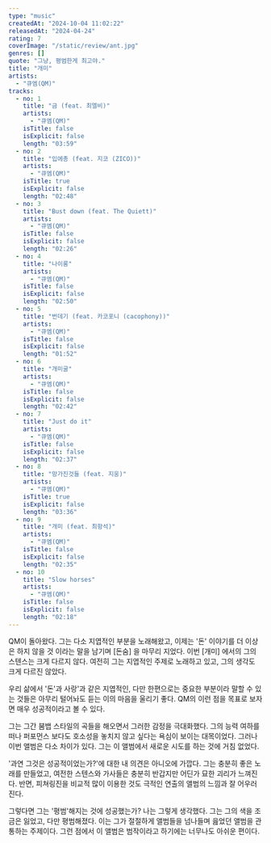 ```yaml
---
type: "music"
createdAt: "2024-10-04 11:02:22"
releasedAt: "2024-04-24"
rating: 7
coverImage: "/static/review/ant.jpg"
genres: []
quote: "그냥, 평범한게 최고야."
title: "개미"
artists:
  - "큐엠(QM)"
tracks:
  - no: 1
    title: "금 (feat. 최엘비)"
    artists:
      - "큐엠(QM)"
    isTitle: false
    isExplicit: false
    length: "03:59"
  - no: 2
    title: "입에총 (feat. 지코 (ZICO))"
    artists:
      - "큐엠(QM)"
    isTitle: true
    isExplicit: false
    length: "02:48"
  - no: 3
    title: "Bust down (feat. The Quiett)"
    artists:
      - "큐엠(QM)"
    isTitle: false
    isExplicit: false
    length: "02:26"
  - no: 4
    title: "나이롱"
    artists:
      - "큐엠(QM)"
    isTitle: false
    isExplicit: false
    length: "02:50"
  - no: 5
    title: "번데기 (feat. 카코포니 (cacophony))"
    artists:
      - "큐엠(QM)"
    isTitle: false
    isExplicit: false
    length: "01:52"
  - no: 6
    title: "개미굴"
    artists:
      - "큐엠(QM)"
    isTitle: false
    isExplicit: false
    length: "02:42"
  - no: 7
    title: "Just do it"
    artists:
      - "큐엠(QM)"
    isTitle: false
    isExplicit: false
    length: "02:37"
  - no: 8
    title: "망가진것들 (feat. 지웅)"
    artists:
      - "큐엠(QM)"
    isTitle: true
    isExplicit: false
    length: "03:36"
  - no: 9
    title: "개미 (feat. 최항석)"
    artists:
      - "큐엠(QM)"
    isTitle: false
    isExplicit: false
    length: "02:35"
  - no: 10
    title: "Slow horses"
    artists:
      - "큐엠(QM)"
    isTitle: false
    isExplicit: false
    length: "02:18"
---
```


QM이 돌아왔다. 그는 다소 지엽적인 부분을 노래해왔고, 이제는 '돈' 이야기를 더 이상은 하지 않을 것 이라는 말을 남기며 [돈숨] 을 마무리 지었다. 이번 [개미]
에서의 그의 스텐스는 크게 다르지 않다. 여전히 그는 지엽적인 주제로 노래하고 있고, 그의 생각도 크게 다르진 않았다.

우리 삶에서 '돈'과 사랑'과 같은 지엽적인, 다만 한편으로는 중요한 부분이라 말할 수 있는 것들은 아무리 털어놔도 듣는 이의 마음을 울리기 좋다. QM의 이런 점을
목표로 보자면 매우 성공적이라고 볼 수 있다.

그는 그간 붐뱁 스타일의 곡들을 해오면서 그러한 감정을 극대화했다. 그의 능력 여하를 떠나 퍼포먼스 보다도 호소성을 놓치지 않고 싶다는 욕심이 보이는 대목이었다.
그러나 이번 앨범은 다소 차이가 있다. 그는 이 앨범에서 새로운 시도를 하는 것에 거침 없었다.

'과연 그것은 성공적이었는가?'에 대한 내 의견은 아니오에 가깝다. 그는 충분히 좋은 노래를 만들었고, 여전한 스텐스와 가사들은 충분히 반갑지만 어딘가 묘한 괴리가
느껴진다. 반면, 피쳐링진을 비교적 많이 이용한 것도 극적인 연출의 앨범의 느낌과 잘 어우러진다.

그렇다면 그는 '평범'해지는 것에 성공했는가? 나는 그렇게 생각했다. 그는 그의 색을 조금은 잃었고, 다만 평범해졌다. 이는 그가 절절하게 앨범들을 넘나들며 읊었던
앨범을 관통하는 주제이다. 그런 점에서 이 앨범은 범작이라고 하기에는 너무나도 아쉬운 편이다.